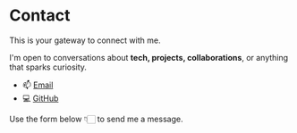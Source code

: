 # Contact

This is your gateway to connect with me.

I'm open to conversations about **tech, projects, collaborations**, or anything that sparks curiosity.

- 📫 [Email](mailto:owolfdev@gmail.com)
- 💻 [GitHub](https://github.com/owolfdev)

Use the form below 👇🏻 to send me a message.
